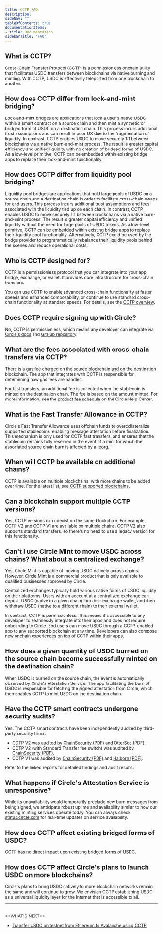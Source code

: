 ```yaml
---
title: CCTP FAQ
description: 
sideNav: ""
tableOfContents: true
documentationItems: 
- title: Documentation
sidebarTitle: "FAQ"
---
```


## What is CCTP?

Cross-Chain Transfer Protocol (CCTP) is a permissionless onchain utility that
facilitates USDC transfers between blockchains via native burning and minting.
With CCTP, USDC is effectively teleported from one blockchain to another.

## How does CCTP differ from lock-and-mint bridging?

Lock-and-mint bridges are applications that lock a user's native USDC within a
smart contract on a source chain and then mint a synthetic or bridged form of
USDC on a destination chain. This process incurs additional trust assumptions
and can result in poor UX due to the fragmentation of liquidity. In contrast,
CCTP enables USDC to move securely 1:1 between blockchains via a native
burn-and-mint process. The result is greater capital efficiency and unified
liquidity with no creation of bridged forms of USDC. As a low-level primitive,
CCTP can be embedded within existing bridge apps to replace their lock-and-mint
functionality.

## How does CCTP differ from liquidity pool bridging?

Liquidity pool bridges are applications that hold large pools of USDC on a
source chain and a destination chain in order to facilitate cross-chain swaps
for end users. This process incurs additional trust assumptions and fees
associated with the liquidity tied up on each chain. In contrast, CCTP enables
USDC to move securely 1:1 between blockchains via a native burn-and-mint
process. The result is greater capital efficiency and unified liquidity without
the need for large pools of USDC tokens. As a low-level primitive, CCTP can be
embedded within existing bridge apps to replace their liquidity pool
functionality. Alternatively, CCTP could be used by the bridge provider to
programmatically rebalance their liquidity pools behind the scenes and reduce
operational costs.

## Who is CCTP designed for?

CCTP is a permissionless protocol that you can integrate into your app, bridge,
exchange, or wallet. It provides core infrastructure for cross-chain transfers.

You can use CCTP to enable advanced cross-chain functionality at faster speeds
and enhanced composability, or continue to use standard cross-chain
functionality at standard speeds. For details, see the [CCTP overview](/cctp).

## Does CCTP require signing up with Circle?

No, CCTP is permissionless, which means any developer can integrate via
[Circle's docs](/cctp) and [GitHub repository](https://github.com/circlefin).

## What are the fees associated with cross-chain transfers via CCTP?

There is a gas fee charged on the source blockchain and on the destination
blockchain. The app that integrates with CCTP is responsible for determining how
gas fees are handled.

For fast transfers, an additional fee is collected when the stablecoin is minted
on the destination chain. The fee is based on the amount minted. For more
information, see the
[product fee schedule](https://help.circle.com/s/article/Cross-Chain-Transfer-Protocol-product-fee-schedule?language=en_US&category=Fees_and_Billing)
on the Circle Help Center.

## What is the Fast Transfer Allowance in CCTP?

Circle's Fast Transfer Allowance uses offchain funds to overcollateralize
supported stablecoins, enabling message attestation before finalization. This
mechanism is only used for CCTP fast transfers, and ensures that the stablecoin
remains fully reserved in the event of a mint for which the associated source
chain burn is affected by a reorg.

## When will CCTP be available on additional chains?

CCTP is available on multiple blockchains, with more chains to be added over
time. For the latest list, see
[CCTP supported blockchains](/cctp/cctp-supported-blockchains).

## Can a blockchain support multiple CCTP versions?

Yes, CCTP versions can coexist on the same blockchain. For example, CCTP V2 and
CCTP V1 are available on multiple chains. CCTP V2 also supports standard
transfers, so there's no need to use a legacy version for this functionality.

## Can't I use Circle Mint to move USDC across chains? What about a centralized exchange?

Yes, Circle Mint is capable of moving USDC natively across chains. However,
Circle Mint is a commercial product that is only available to qualified
businesses approved by Circle.

Centralized exchanges typically hold various native forms of USDC liquidity on
their platforms. Users with an account at a centralized exchange can deposit
USDC (native to a given chain) into their exchange wallet, and then withdraw
USDC (native to a different chain) to their external wallet.

In contrast, CCTP is permissionless. This means it's accessible to any developer
to seamlessly integrate into their apps and does not require onboarding to
Circle. End users can move USDC through a CCTP-enabled app to any supported
blockchain at any time. Developers can also compose new onchain experiences on
top of CCTP within their apps.

## How does a given quantity of USDC burned on the source chain become successfully minted on the destination chain?

When USDC is burned on the source chain, the event is automatically observed by
Circle's Attestation Service. The app facilitating the burn of USDC is
responsible for fetching the signed attestation from Circle, which then enables
CCTP to mint USDC on the destination chain.

## Have the CCTP smart contracts undergone security audits?

Yes. The CCTP smart contracts have been independently audited by third-party
security firms:

- CCTP V2 was audited by
  [ChainSecurity (PDF)](<https://6778953.fs1.hubspotusercontent-na1.net/hubfs/6778953/PDFs/ChainSecurity_Circle_CCTP_V2_audit%20(1).pdf>)
  and
  [OtterSec (PDF)](<https://6778953.fs1.hubspotusercontent-na1.net/hubfs/6778953/PDFs/public_evm_cctp_audit_final%20(2).pdf>).
- CCTP V2 (with Standard Transfer fee switch) was audited by
  [ChainSecurity (PDF)](https://6778953.fs1.hubspotusercontent-na1.net/hubfs/6778953/CCTP/ChainSecurity_Circle_CCTP_audit_2025-07.pdf).
- CCTP V1 was audited by
  [ChainSecurity (PDF)](https://6778953.fs1.hubspotusercontent-na1.net/hubfs/6778953/CCTP/ChainSecurity_Circle_Circle_EVM_Bridge_audit.pdf)
  and
  [Halborn (PDF)](https://6778953.fs1.hubspotusercontent-na1.net/hubfs/6778953/CCTP/Circle_Internet_Financial_EVM_Bridge_Smart_Contract_Security_Audit_Report_Halborn_Final.pdf).

Refer to the linked reports for detailed findings and audit results.

## What happens if Circle's Attestation Service is unresponsive?

While its unavailability would temporarily preclude new burn messages from being
signed, we anticipate robust uptime and availability similar to how our existing
minting services operate today. You can always check
[status.circle.com](https://status.circle.com) for real-time updates on service
availability.

## How does CCTP affect existing bridged forms of USDC?

CCTP has no direct impact upon existing bridged forms of USDC.

## How does CCTP affect Circle's plans to launch USDC on more blockchains?

Circle's plans to bring USDC natively to more blockchain networks remain the
same and will continue to grow. We envision CCTP establishing USDC as a
universal liquidity layer for the Internet that is accessible to all.

---

<br />
**WHAT'S NEXT**

- [Transfer USDC on testnet from Ethereum to Avalanche using CCTP <Icon icon="arrow-right" />](/cctp/transfer-usdc-on-testnet-from-ethereum-to-avalanche)
